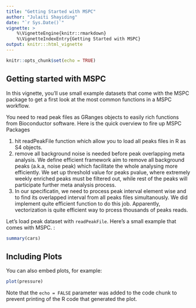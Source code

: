 ```yaml
---
title: "Getting Started with MSPC"
author: "Julaiti Shayiding"
date: "`r Sys.Date()`"
vignette: >
    %\VignetteEngine{knitr::rmarkdown}
    %\VignetteIndexEntry{Getting Started with MSPC}
output: knitr:::html_vignette
---
```


```r
knitr::opts_chunk$set(echo = TRUE)
```

## Getting started with MSPC
  
In this vignette, you'll use small example datasets that come with the MSPC package to get a first look at the most common functions in a MSPC workflow.

You need to read peak files as GRanges objects to easily rich functions from Bioconductor software. Here is the quick overview to fire up MSPC Packages

1. hit readPeakFile function which allow you to load all peaks files in R as S4 objects. 
2. remove all background noise is needed before peak overlapping meta analysis. We define efficient framework aim to remove all background peaks (a.k.a, noise peak) which facilitate the whole analysing more efficiently. We set up threshold value for peaks pvalue, where extremely weekly enriched peaks must be filtered out, while rest of the peaks will participate further meta analysis process. 
3. In our specificatin, we need to process peak interval element wise and to find its overlapped interval from all peaks files simultanously. We did implement quite efficient function to do this job. Apparently, vectorization is quite efficient way to prcess thousands of peaks reads. 

Let's load peak dataset with `readPeakFile`. Here's a small example that comes with MSPC. :


```r
summary(cars)
```

## Including Plots

You can also embed plots, for example:

```r
plot(pressure)
```

Note that the `echo = FALSE` parameter was added to the code chunk to prevent printing of the R code that generated the plot.
